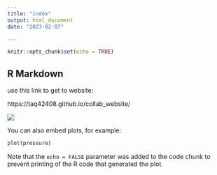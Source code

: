 ```yaml
---
title: "index"
output: html_document
date: "2023-02-07"

---
```


```r
knitr::opts_chunk$set(echo = TRUE)
```

## R Markdown

use this link to get to website:




https://taq42408.github.io/collab_website/


![](https://imageio.forbes.com/specials-images/imageserve/5d35eacaf1176b0008974b54/0x0.jpg?format=jpg&crop=4560,2565,x790,y784,safe&width=1200)


You can also embed plots, for example:

```r
plot(pressure)
```

Note that the `echo = FALSE` parameter was added to the code chunk to prevent printing of the R code that generated the plot.
